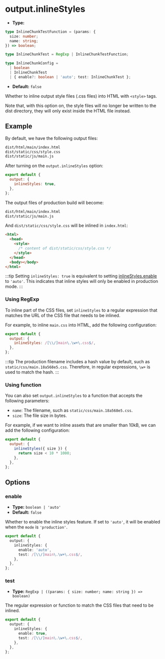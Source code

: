 # output.inlineStyles

- **Type:**

```ts
type InlineChunkTestFunction = (params: {
  size: number;
  name: string;
}) => boolean;

type InlineChunkTest = RegExp | InlineChunkTestFunction;

type InlineChunkConfig =
  | boolean
  | InlineChunkTest
  | { enable?: boolean | 'auto'; test: InlineChunkTest };
```

- **Default:** `false`

Whether to inline output style files (.css files) into HTML with `<style>` tags.

Note that, with this option on, the style files will no longer be written to the dist directory, they will only exist inside the HTML file instead.

## Example

By default, we have the following output files:

```bash
dist/html/main/index.html
dist/static/css/style.css
dist/static/js/main.js
```

After turning on the `output.inlineStyles` option:

```js
export default {
  output: {
    inlineStyles: true,
  },
};
```

The output files of production build will become:

```bash
dist/html/main/index.html
dist/static/js/main.js
```

And `dist/static/css/style.css` will be inlined in `index.html`:

```html
<html>
  <head>
    <style>
      /* content of dist/static/css/style.css */
    </style>
  </head>
  <body></body>
</html>
```

:::tip
Setting `inlineStyles: true` is equivalent to setting [inlineStyles.enable](#enable) to `'auto'`. This indicates that inline styles will only be enabled in production mode.
:::

### Using RegExp

To inline part of the CSS files, set `inlineStyles` to a regular expression that matches the URL of the CSS file that needs to be inlined.

For example, to inline `main.css` into HTML, add the following configuration:

```js
export default {
  output: {
    inlineStyles: /[\\/]main\.\w+\.css$/,
  },
};
```

:::tip
The production filename includes a hash value by default, such as `static/css/main.18a568e5.css`. Therefore, in regular expressions, `\w+` is used to match the hash.
:::

### Using function

You can also set `output.inlineStyles` to a function that accepts the following parameters:

- `name`: The filename, such as `static/css/main.18a568e5.css`.
- `size`: The file size in bytes.

For example, if we want to inline assets that are smaller than 10kB, we can add the following configuration:

```js
export default {
  output: {
    inlineStyles({ size }) {
      return size < 10 * 1000;
    },
  },
};
```

## Options

### enable

- **Type:** `boolean | 'auto'`
- **Default:** `false`

Whether to enable the inline styles feature. If set to `'auto'`, it will be enabled when the `mode` is `'production'`.

```ts
export default {
  output: {
    inlineStyles: {
      enable: 'auto',
      test: /[\\/]main\.\w+\.css$/,
    },
  },
};
```

### test

- **Type:** `RegExp | ((params: { size: number; name: string }) => boolean)`

The regular expression or function to match the CSS files that need to be inlined.

```ts
export default {
  output: {
    inlineStyles: {
      enable: true,
      test: /[\\/]main\.\w+\.css$/,
    },
  },
};
```
